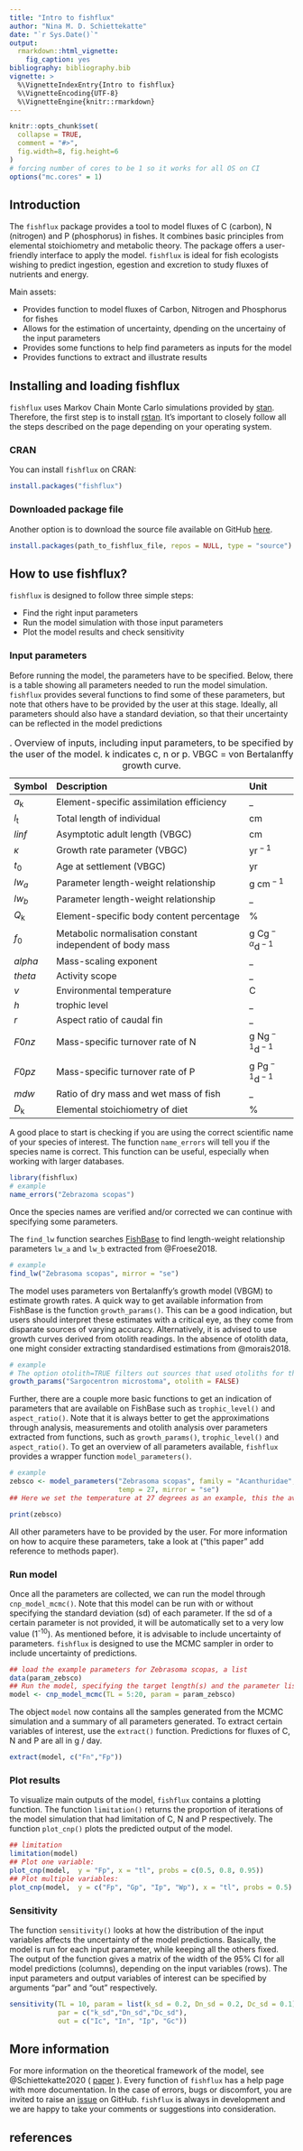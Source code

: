 ```yaml
---
title: "Intro to fishflux"
author: "Nina M. D. Schiettekatte"
date: "`r Sys.Date()`"
output:
  rmarkdown::html_vignette:
    fig_caption: yes
bibliography: bibliography.bib
vignette: >
  %\VignetteIndexEntry{Intro to fishflux}   
  %\VignetteEncoding{UTF-8} 
  %\VignetteEngine{knitr::rmarkdown}
---
```


```r
knitr::opts_chunk$set(
  collapse = TRUE,
  comment = "#>",
  fig.width=8, fig.height=6
)
# forcing number of cores to be 1 so it works for all OS on CI
options("mc.cores" = 1)
```
## Introduction
  
The `fishflux` package provides a tool to model fluxes of C (carbon), N (nitrogen) and P (phosphorus) in fishes. It combines basic principles from elemental stoichiometry and metabolic theory. The package offers a user-friendly interface to apply the model. `fishflux` is ideal for fish ecologists wishing to predict ingestion, egestion and excretion to study fluxes of nutrients and energy. 

Main assets:
  
* Provides function to model fluxes of Carbon, Nitrogen and Phosphorus for fishes
* Allows for the estimation of uncertainty, dpending on the uncertainy of the input parameters
* Provides some functions to help find parameters as inputs for the model
* Provides functions to extract and illustrate results

## Installing and loading fishflux

`fishflux` uses Markov Chain Monte Carlo simulations provided by
[stan](https://github.com/stan-dev/rstan/wiki/RStan-Getting-Started).
Therefore, the first step is to install
[rstan](https://github.com/stan-dev/rstan/wiki/RStan-Getting-Started). It's important to closely follow all the steps described on the page depending on your operating system. 


### CRAN

You can install `fishflux` on CRAN:
  
```r
install.packages("fishflux")
```

### Downloaded package file

Another option is to download the source file available on GitHub [here](https://github.com/nschiett/fishflux).

```r
install.packages(path_to_fishflux_file, repos = NULL, type = "source")
```

## How to use fishflux?

`fishflux` is designed to follow three simple steps:

* Find the right input parameters
* Run the model simulation with those input parameters
* Plot the model results and check sensitivity

### Input parameters

Before running the model, the parameters have to be specified. Below, there is a table showing all parameters needed to run the model simulation. `fishflux` provides several functions to find some of these parameters, but note that others have to be provided by the user at this stage. Ideally, all parameters should also have a standard deviation, so that their uncertainty can be reflected in the model predictions
\newline

<table>
<caption>. Overview of inputs, including input parameters, to be specified by the user of the model. k indicates c, n or p. VBGC = von Bertalanffy growth curve.</caption>
<thead>
<tr class="header">
<th style="text-align: left;">Symbol</th>
<th style="text-align: left;">Description</th>
<th style="text-align: left;">Unit</th>
</tr>
</thead>
<tbody>
<tr class="odd">
<td style="text-align: left;"><span class="math inline"><em>a</em><sub>k</sub></span></td>
<td style="text-align: left;">Element-specific assimilation efficiency</td>
<td style="text-align: left;">_</td>
</tr>
<tr class="even">
<td style="text-align: left;"><span class="math inline"><em>l</em><sub>t</sub></span></td>
<td style="text-align: left;">Total length of individual</td>
<td style="text-align: left;">cm</td>
</tr>
<tr class="odd">
<td style="text-align: left;"><span class="math inline"><em>l</em><em>i</em><em>n</em><em>f</em></span></td>
<td style="text-align: left;">Asymptotic adult length (VBGC)</td>
<td style="text-align: left;">cm</td>
</tr>
<tr class="even">
<td style="text-align: left;"><span class="math inline"><em>κ</em></span></td>
<td style="text-align: left;">Growth rate parameter (VBGC)</td>
<td style="text-align: left;"><span class="math inline">yr<sup> − 1</sup></span></td>
</tr>
<tr class="odd">
<td style="text-align: left;"><span class="math inline"><em>t</em><sub>0</sub></span></td>
<td style="text-align: left;">Age at settlement (VBGC)</td>
<td style="text-align: left;"><span class="math inline">yr</span></td>
</tr>
<tr class="even">
<td style="text-align: left;"><span class="math inline"><em>l</em><em>w</em><sub><em>a</em></sub></span></td>
<td style="text-align: left;">Parameter length-weight relationship</td>
<td style="text-align: left;"><span class="math inline">g cm<sup> − 1</sup></span></td>
</tr>
<tr class="odd">
<td style="text-align: left;"><span class="math inline"><em>l</em><em>w</em><sub><em>b</em></sub></span></td>
<td style="text-align: left;">Parameter length-weight relationship</td>
<td style="text-align: left;">_</td>
</tr>
<tr class="even">
<td style="text-align: left;"><span class="math inline"><em>Q</em><sub>k</sub></span></td>
<td style="text-align: left;">Element-specific body content percentage</td>
<td style="text-align: left;">%</td>
</tr>
<tr class="odd">
<td style="text-align: left;"><span class="math inline"><em>f</em><sub>0</sub></span></td>
<td style="text-align: left;">Metabolic normalisation constant independent of body mass</td>
<td style="text-align: left;"><span class="math inline">g Cg<sup> − <em>α</em></sup>d<sup> − 1</sup></span></td>
</tr>
<tr class="even">
<td style="text-align: left;"><span class="math inline"><em>a</em><em>l</em><em>p</em><em>h</em><em>a</em></span></td>
<td style="text-align: left;">Mass-scaling exponent</td>
<td style="text-align: left;">_</td>
</tr>
<tr class="odd">
<td style="text-align: left;"><span class="math inline"><em>t</em><em>h</em><em>e</em><em>t</em><em>a</em></span></td>
<td style="text-align: left;">Activity scope</td>
<td style="text-align: left;">_</td>
</tr>
<tr class="even">
<td style="text-align: left;"><span class="math inline"><em>v</em></span></td>
<td style="text-align: left;">Environmental temperature</td>
<td style="text-align: left;">C</td>
</tr>
<tr class="odd">
<td style="text-align: left;"><span class="math inline"><em>h</em></span></td>
<td style="text-align: left;">trophic level</td>
<td style="text-align: left;">_</td>
</tr>
<tr class="even">
<td style="text-align: left;"><span class="math inline"><em>r</em></span></td>
<td style="text-align: left;">Aspect ratio of caudal fin</td>
<td style="text-align: left;">_</td>
</tr>
<tr class="odd">
<td style="text-align: left;"><span class="math inline"><em>F</em>0<em>n</em><em>z</em></span></td>
<td style="text-align: left;">Mass-specific turnover rate of N</td>
<td style="text-align: left;"><span class="math inline">g Ng<sup> − 1</sup>d<sup> − 1</sup></span></td>
</tr>
<tr class="even">
<td style="text-align: left;"><span class="math inline"><em>F</em>0<em>p</em><em>z</em></span></td>
<td style="text-align: left;">Mass-specific turnover rate of P</td>
<td style="text-align: left;"><span class="math inline">g Pg<sup> − 1</sup>d<sup> − 1</sup></span></td>
</tr>
<tr class="odd">
<td style="text-align: left;"><span class="math inline"><em>m</em><em>d</em><em>w</em></span></td>
<td style="text-align: left;">Ratio of dry mass and wet mass of fish</td>
<td style="text-align: left;">_</td>
</tr>
<tr class="even">
<td style="text-align: left;"><span class="math inline"><em>D</em><sub>k</sub></span></td>
<td style="text-align: left;">Elemental stoichiometry of diet</td>
<td style="text-align: left;">%</td>
</tr>
</tbody>
</table>


\newline

A good place to start is checking if you are using the correct scientific name of your species of interest. The function `name_errors` will tell you if the species name is correct. This function can be useful, especially when working with larger databases.

\newline
```r
library(fishflux)
# example
name_errors("Zebrazoma scopas")
```
\newline
Once the species names are verified and/or corrected we can continue with specifying some parameters. 

The `find_lw` function searches [FishBase](https://www.fishbase.de/) to find length-weight relationship parameters `lw_a` and `lw_b` extracted from @Froese2018.

\newline
```r
# example
find_lw("Zebrasoma scopas", mirror = "se")
```
\newline
The model uses parameters von Bertalanffy's growth model (VBGM) to estimate growth rates. A quick way to get available information from FishBase is the function `growth_params()`. This can be a good indication, but users should interpret these estimates with a critical eye, as they come from disparate sources of varying accuracy. Alternatively, it is advised to use growth curves derived from otolith readings. In the absence of otolith data, one might consider extracting standardised estimations from @morais2018.

\newline
```r
# example
# The option otolith=TRUE filters out sources that used otoliths for the estimation of growth parameters
growth_params("Sargocentron microstoma", otolith = FALSE)
```

\newline
Further, there are a couple more basic functions to get an indication of parameters that are available on FishBase such as `trophic_level()` and `aspect_ratio()`.
\newline
Note that it is always better to get the approximations through analysis, measurements and otolith analysis over parameters extracted from functions, such as `growth_params()`, `trophic_level()` and `aspect_ratio()`. 
\newline
To get an overview of all parameters available, `fishflux` provides a wrapper function `model_parameters()`.
\newline
```r
# example
zebsco <- model_parameters("Zebrasoma scopas", family = "Acanthuridae",
                           temp = 27, mirror = "se")
## Here we set the temperature at 27 degrees as an example, this the average sea temperature in Moorea, French Polynesia
```
```r
print(zebsco)
```
\newline
All other parameters have to be provided by the user. For more information on how to acquire these parameters, take a look at ("this paper" add reference to methods paper).


### Run model

Once all the parameters are collected, we can run the model through `cnp_model_mcmc()`. Note that this model can be run with or without specifying the standard deviation (sd) of each parameter. If the sd of a certain parameter is not provided, it will be automatically set to a very low value (1^-10^). As mentioned before, it is advisable to include uncertainty of parameters. `fishflux` is designed to use the MCMC sampler in order to include uncertainty of predictions. 

\newline
```r
## load the example parameters for Zebrasoma scopas, a list
data(param_zebsco)
## Run the model, specifying the target length(s) and the parameter list
model <- cnp_model_mcmc(TL = 5:20, param = param_zebsco)
```
\newline
The object `model` now contains all the samples generated from the MCMC simulation and a summary of all parameters generated. To extract certain variables of interest, use the `extract()` function. Predictions for fluxes of C, N and P are all in g / day.
\newline
```r
extract(model, c("Fn","Fp"))
```

\newline

### Plot results 
To visualize main outputs of the model, `fishflux` contains a plotting function. The function `limitation()` returns the proportion of iterations of the model simulation that had limitation of C, N and P respectively. The function `plot_cnp()` plots the predicted output of the model. 
\newline
```r
## limitation
limitation(model)
## Plot one variable:
plot_cnp(model,  y = "Fp", x = "tl", probs = c(0.5, 0.8, 0.95))
## Plot multiple variables:
plot_cnp(model,  y = c("Fp", "Gp", "Ip", "Wp"), x = "tl", probs = 0.5)
```

### Sensitivity
  
The function `sensitivity()` looks at how the distribution of the input variables affects the uncertainty of the model predictions. 
Basically, the model is run for each input parameter, while keeping all the others fixed. The output of the function gives a matrix of the width of the 95% CI for all model predictions (columns), depending on the input variables (rows). 
The input parameters and output variables of interest can be specified by arguments "par" and "out" respectively.
\newline 
```r
sensitivity(TL = 10, param = list(k_sd = 0.2, Dn_sd = 0.2, Dc_sd = 0.1),
            par = c("k_sd","Dn_sd","Dc_sd"), 
            out = c("Ic", "In", "Ip", "Gc"))
```
\newline
## More information

For more information on the theoretical framework of the model, see @Schiettekatte2020 ( [paper](https://doi.org/10.1111/1365-2435.13618) ).
Every function of `fishflux` has a help page with more documentation.
In the case of errors, bugs or discomfort, you are invited to raise an [issue](https://github.com/nschiett/fishflux/issues) on GitHub.
`fishflux` is always in development and we are happy to take your comments or suggestions into consideration.

## references
